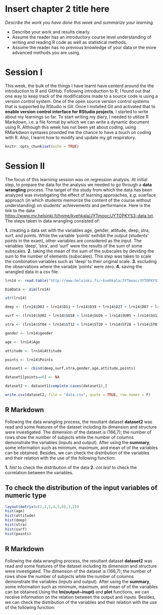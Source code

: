 # Insert chapter 2 title here

*Describe the work you have done this week and summarize your learning.*

- Describe your work and results clearly. 
- Assume the reader has an introductory course level understanding of writing and reading R code as well as statistical methods.
- Assume the reader has no previous knowledge of your data or the more advanced methods you are using.


# Session I

This week, the bulk of the things I have learnt have centerd around the the introduction to R and GitHub. Following introduction to R, I found out that one way to keep track of the modifications made to a source code is using a version control system. One of the open source version control systems that is supported by RStudio is Git. Once I installed Git and activated that to **enable version control interface for RStudio projects**, I started to write about my learnings so far. To start writing my diary, I needed to utilize R Markdown, i.e. a file format by which we can write a dynamic document using R. Although this week has not been yet about coding, using RMarkdwon syntaxes provided me the chance to have a touch on coding with R. Also, I learnt how to modify and update my git respiratory. 



```r
knitr::opts_chunk$set(echo = TRUE)
```

# Session II

The focus of this learninig session was on regression analysis. At initial step, to prepare the data for the analysis we needed to go through a **data wrangling** process. The target of the study from which the data has been analyzed was investigating the effect of learning approaches, *e.g.* suarface approach (in which students memorize the content of the course without understanding) on students' achievements and performance. Here is the link to the data <https://www.mv.helsinki.fi/home/kvehkala/JYTmooc/JYTOPKYS3-data.txt>. The steps taken in data wrangling consisted of:

 **1.** creating a data set with the variables age, gender, attitude, deep, stra, surf, and points. While the variable 'points' exihibit the output (students' points in the exam), other variables are considered as the input. The variables 'deep', 'stra', and 'surf' were the results of the sum of some subscales. 
 **2.** taking the mean of the sum of the subscales by deviding the sum to the number of elements (subscales). This step was taken to scale the combination variables such as 'deep' to their original scale. 
 **3.** excluding the observations where the variable 'points' were zero. 
 **4.** saving the wrangled data in a csv file. 
 
```r

lrn14 <- read.table("http://www.helsinki.fi/~kvehkala/JYTmooc/JYTOPKYS3-data.txt", sep="\t", header=TRUE)

DimData <- dim(lrn14) 

str(lrn14) 

deep <- (lrn14$D03 + lrn14$D11 + lrn14$D19 + lrn14$D27 + lrn14$D07 + lrn14$D14 + lrn14$D22 + lrn14$D30 + lrn14$D06 + lrn14$D15+ lrn14$D15+ lrn14$D23+ lrn14$D31)/12

surf <- (lrn14$SU02 + lrn14$SU18 + lrn14$SU26 + lrn14$SU05 + lrn14$SU13 + lrn14$SU21 + lrn14$SU29 + lrn14$SU08 + lrn14$SU16 + lrn14$SU24+ lrn14$SU32)/11

stra <- (lrn14$ST04 + lrn14$ST12 + lrn14$ST20 + lrn14$ST28 + lrn14$ST01 + lrn14$ST09 + lrn14$ST17 + lrn14$ST25)/8 

gender <- lrn14$gender

age <- lrn14$Age

attitude <- lrn14$Attitude

points <- lrn14$Points

dataset1 <- cbind(deep,surf,stra,gender,age,attitude,points)

dataset1[points==0] <- NA

dataset2 <- dataset1[complete.cases(dataset1),]

write.csv(dataset2, file = "data.csv", quote = TRUE, row.names = F)

```

## R Markdown 


Following the data wrangling process, the resultant dataset **dataset2** was read and some features of the dataset including its dimension and structure were investigated. The dimension of the dataset is (166,7); the number of rows show the number of subjects while the number of columns demonstrate the variables (inputs and output). After using the **summary**, some information such as minimum, maximum, and mean of of the variables can be obtained. Besides, we can check the distribution of the variables and their relation with the use of the following function: 

**1.** *hist* to check the distribution of the data
**2.** *cor.test* to check the correlation between the variables. 

## To check the distribution of the input variables of numeric type
```r
layout(matrix(c(1,2,3,4,5,6),3,2))
hist(age)
hist(attitude)
hist(deep)
hist(stra)
hist(surf)
hist(points)
```


## R Markdown 


Following the data wrangling process, the resultant dataset **dataset2** was read and some features of the dataset including its dimension and structure were investigated. The dimension of the dataset is (166,7); the number of rows show the number of subjects while the number of columns demonstrate the variables (inputs and output). After using the **summary**, some information such as minimum, maximum, and mean of of the variables can be obtained.Using the **lm(output~inupt)** and **plot** functions, we can receive information on the relation between the output and inputs. Besides, we can check the distribution of the variables and their relation with the use of the following function:

